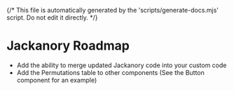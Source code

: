 {/* This file is automatically generated by the 'scripts/generate-docs.mjs' script. Do not edit it directly. */}

<Meta title="Roadmap" />

# Jackanory Roadmap

- Add the ability to merge updated Jackanory code into your custom code
- Add the Permutations table to other components (See the Button component for an example)

